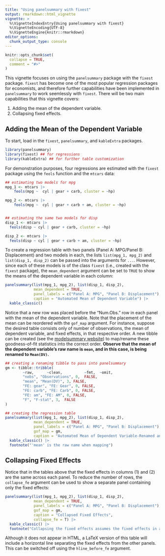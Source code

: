```yaml
---
title: "Using panelsummary with fixest"
output: rmarkdown::html_vignette
vignette: >
  %\VignetteIndexEntry{Using panelsummary with fixest}
  %\VignetteEncoding{UTF-8}
  %\VignetteEngine{knitr::rmarkdown}
editor_options: 
  chunk_output_type: console
---
```


```r
knitr::opts_chunk$set(
  collapse = TRUE,
  comment = "#>"
)
```

This vignette focuses on using the `panelsummary` package with the `fixest` package. `fixest` has become one of the most popular regression packages for economists, and therefore further capabilities have been implemented in `panelsummary` to work seemlessly with `fixest`. There will be two main capabilities that this vignette covers:

1. Adding the mean of the dependent variable.
2. Collapsing fixed effects.

## Adding the Mean of the Dependent Variable

To start, load in the `fixest`, `panelsummary`, and `kableExtra` packages. 

```r
library(panelsummary)
library(fixest) ## for regressions
library(kableExtra) ## for further table customization
```

For demonstration purposes, four regressions are estimated with the `fixest` package using the `feols` function and the `mtcars` data:

```r
## estimating two models for mpg
mpg_1 <- mtcars |>
    feols(mpg ~  cyl | gear + carb, cluster = ~hp)

mpg_2 <- mtcars |>
    feols(mpg ~  cyl | gear + carb + am, cluster = ~hp)


## estimating the same two models for disp
disp_1 <- mtcars |> 
  feols(disp ~ cyl | gear + carb, cluster = ~hp)

disp_2 <- mtcars |> 
  feols(disp ~ cyl | gear + carb + am, cluster = ~hp)
```

To create a regression table with two panels (Panel A: MPG/Panel B: Displacement) and two models in each, the lists `list(mpg_1, mpg_2)` and `list(disp_1, disp_2)` can be passed into the arguments for `...`. However, since each of these models is of the class `fixest` (i.e., created with the `fixest` package), the `mean_dependent` argument can be set to `TRUE` to show the means of the dependent variable in each column:

```r
panelsummary(list(mpg_1, mpg_2), list(disp_1, disp_2), 
             mean_dependent = TRUE,
             panel_labels = c("Panel A: MPG", "Panel B: Displacement"),
             caption = "Automated Mean of Dependent Variable") |> 
  kable_classic()
```

Notice that a new row was placed before the "Num.Obs." row in each panel with the mean of the dependent variable. Note that the placement of the mean can be reordered with the `gof_map` argument. For instance, suppose the desired table consists only of number of observations, the mean of dependent variable, and fixed effects, in that respective order. A new tibble can be created (see the [modelsummary website](https://vincentarelbundock.github.io/modelsummary/articles/modelsummary.html#gof_map)) to map/rename these goodness-of-fit statistics into the correct order. **Observe that the mean of the dependent variable's raw name is `mean`, and in this case, is being renamed to `Mean(DV)`.**

```r
## creating a renaming tibble to pass into panelsummary 
gm <- tibble::tribble(
        ~raw,      ~clean,          ~fmt,  ~omit,
        "nobs", "Observations", 0,  FALSE,
        "mean", "Mean(DV)", 3, FALSE,
        "FE: gear", "FE: Gear", 0, FALSE,
        "FE: carb", "FE: Carb", 0, FALSE,
        "FE: am", "FE: AM", 0, FALSE,
        "F", "F-stat", 3,  FALSE
)

## creating the regression table
panelsummary(list(mpg_1, mpg_2), list(disp_1, disp_2),
             mean_dependent = TRUE,
             panel_labels = c("Panel A: MPG", "Panel B: Displacement"),
             gof_map = gm,
             caption = "Automated Mean of Dependent Variable-Renamed and Reordered") |> 
  kable_classic() |> 
  footnote("'mean' is the raw name when mapping")

```

## Collapsing Fixed Effects

Notice that in the tables above that the fixed effects in columns (1) and (2) are the same across each panel. To reduce the number of rows, the `collapse_fe` argument can be used to show a separate panel containing only the fixed effects:

```r
panelsummary(list(mpg_1, mpg_2), list(disp_1, disp_2),
             mean_dependent = TRUE,
             panel_labels = c("Panel A: MPG", "Panel B: Displacement"),
             gof_map = gm,
             caption = "Collapsed Fixed Effects",
             collapse_fe = T) |> 
  kable_classic() |> 
  footnote("Collapsing the fixed effects assumes the fixed effects in all panels are the same!")
```

Although it does not appear in HTML, a LaTeX version of this table will include a horizontal line separating the fixed effects from the other panels. This can be switched off using the `hline_before_fe` argument. 
